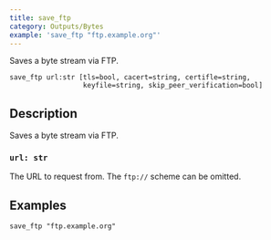 ```yaml
---
title: save_ftp
category: Outputs/Bytes
example: 'save_ftp "ftp.example.org"'
---
```


Saves a byte stream via FTP.

```tql
save_ftp url:str [tls=bool, cacert=string, certifle=string,
                  keyfile=string, skip_peer_verification=bool]
```

## Description

Saves a byte stream via FTP.

### `url: str`

The URL to request from. The `ftp://` scheme can be omitted.


<TLSOptions tls_default="true"/>

## Examples

```tql
save_ftp "ftp.example.org"
```
